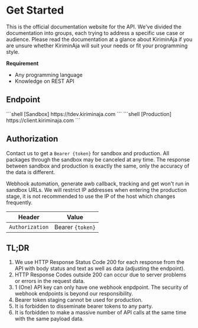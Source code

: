 
# Get Started

This is the official documentation website for the API. We've divided the documentation into groups, each trying to address a specific use case or audience.
Please read the documentation at a glance about KiriminAja if you are unsure whether KiriminAja will suit your needs or fit your programming style.

**Requirement**
- Any programming language
- Knowledge on REST API

## Endpoint

<Tabs>
  <TabItem value="apple" label="Sandbox" default>
```shell [Sandbox]
https://tdev.kiriminaja.com
```
  </TabItem>
  <TabItem value="orange" label="Production (Live)">
```shell [Production]
https://client.kiriminaja.com
```
  </TabItem>
</Tabs>

## Authorization
Contact us to get a ``Bearer {token}`` for sandbox and production. All packages through the sandbox may be canceled at any time. The response between sandbox and production is exactly the same, only the accuracy of the data is different.

Webhook automation, generate awb callback, tracking and get won't run in sandbox URLs. We will restrict IP addresses when entering the production stage, it is not recommended to use the IP of the host which changes frequently.

| Header            | Value            |
|-------------------|------------------|
| ``Authorization`` | Bearer `{token}` |

## TL;DR
1. We use HTTP Response Status Code 200 for each response from the API with body status and text as well as data (adjusting the endpoint).
2. HTTP Response Codes outside 200 can occur due to server problems or errors in the request data.
3. 1 (One) API key can only have one webhook enpdpoint. The security of webhook endpoints is beyond our responsibility.
4. Bearer token staging cannot be used for production.
5. It is forbidden to disseminate bearer tokens to any party.
6. It is forbidden to make a massive number of API calls at the same time with the same payload data.
